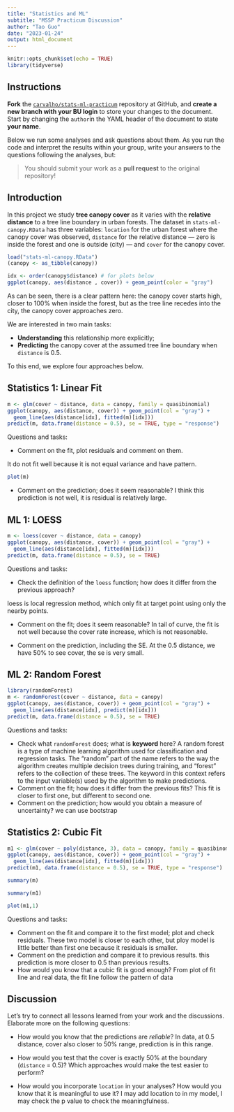 ```yaml
---
title: "Statistics and ML"
subtitle: "MSSP Practicum Discussion"
author: "Tao Guo"
date: "2023-01-24"
output: html_document
---
```


```r
knitr::opts_chunk$set(echo = TRUE)
library(tidyverse)

```

## Instructions

**Fork** the [`carvalho/stats-ml-practicum`](https://github.com/carvalho/stats-ml-practicum) repository at GitHub, and
**create a new branch with your BU login** to store your changes to the document.
Start by changing the `author`in the YAML header of the document to state **your name**.

Below we run some analyses and ask questions about them. As you run the code and
interpret the results within your group, write your answers to the questions following the analyses, but:

> You should submit your work as a **pull request** to the original repository!


## Introduction

In this project we study **tree canopy cover** as it varies with the
**relative distance** to a tree line boundary in urban forests. The dataset in
`stats-ml-canopy.RData` has three variables: `location` for the urban forest
where the canopy cover was observed, `distance` for the relative distance &mdash;
zero is inside the forest and one is outside (city) &mdash; and `cover` for the
canopy cover.

```r
load("stats-ml-canopy.RData")
(canopy <- as_tibble(canopy))

idx <- order(canopy$distance) # for plots below
ggplot(canopy, aes(distance , cover)) + geom_point(color = "gray")
```

As can be seen, there is a clear pattern here: the canopy cover starts high,
closer to 100% when inside the forest, but as the tree line recedes into the
city, the canopy cover approaches zero.

We are interested in two main tasks:

- **Understanding** this relationship more explicitly;
- **Predicting** the canopy cover at the assumed tree line boundary when
`distance` is 0.5.

To this end, we explore four approaches below.

## Statistics 1: Linear Fit

```r
m <- glm(cover ~ distance, data = canopy, family = quasibinomial)
ggplot(canopy, aes(distance, cover)) + geom_point(col = "gray") +
  geom_line(aes(distance[idx], fitted(m)[idx]))
predict(m, data.frame(distance = 0.5), se = TRUE, type = "response")
```


Questions and tasks:

- Comment on the fit, plot residuals and comment on them.

It do not fit well because it is not equal variance and have pattern. 
```r
plot(m)
```

- Comment on the prediction; does it seem reasonable?
I think this prediction is not well, it is residual is relatively large. 

## ML 1: LOESS

```r
m <- loess(cover ~ distance, data = canopy)
ggplot(canopy, aes(distance, cover)) + geom_point(col = "gray") +
  geom_line(aes(distance[idx], fitted(m)[idx]))
predict(m, data.frame(distance = 0.5), se = TRUE)
```

Questions and tasks:

- Check the definition of the `loess` function; how does it differ from the previous approach?

loess is local regression method, which only fit at target point using only the nearby points. 

- Comment on the fit; does it seem reasonable?
In tail of curve, the fit is not well because the cover rate increase, which is not reasonable.

- Comment on the prediction, including the SE.
At the 0.5 distance, we have 50% to see cover, the se is very small. 

## ML 2: Random Forest

```r
library(randomForest)
m <- randomForest(cover ~ distance, data = canopy)
ggplot(canopy, aes(distance, cover)) + geom_point(col = "gray") +
  geom_line(aes(distance[idx], predict(m)[idx]))
predict(m, data.frame(distance = 0.5), se = TRUE)
```

Questions and tasks:

- Check what `randomForest` does; what is **keyword** here?
A random forest is a type of machine learning algorithm used for classification and regression tasks. The "random" part of the name refers to the way the algorithm creates multiple decision trees during training, and "forest" refers to the collection of these trees. The keyword in this context refers to the input variable(s) used by the algorithm to make predictions.
- Comment on the fit; how does it differ from the previous fits?
This fit is closer to first one, but different to second one. 
- Comment on the prediction; how would you obtain a measure of uncertainty?
we can use bootstrap 


## Statistics 2: Cubic Fit

```r
m1 <- glm(cover ~ poly(distance, 3), data = canopy, family = quasibinomial)
ggplot(canopy, aes(distance, cover)) + geom_point(col = "gray") +
  geom_line(aes(distance[idx], fitted(m)[idx]))
predict(m1, data.frame(distance = 0.5), se = TRUE, type = "response")
```
```r
summary(m)
```


```r
summary(m1)

plot(m1,1)
```

Questions and tasks:

- Comment on the fit and compare it to the first model; plot and check residuals.
These two model is closer to each other, but ploy model is little better than first one because it residuals is smaller. 
- Comment on the prediction and compare it to previous results.
this prediction is more closer to 0.5 than previous results.
- How would you know that a cubic fit is good enough?
From plot of fit line and real data, the fit line follow the pattern of data

## Discussion

Let's try to connect all lessons learned from your work and the discussions.
Elaborate more on the following questions:

- How would you know that the predictions are *reliable*?
In data, at 0.5 distance,  cover also closer to 50% range, prediction is in this range. 
- How would you test that the cover is exactly 50% at the boundary (`distance` = 0.5)? Which approaches would make the test easier to perform?

- How would you incorporate `location` in your analyses? How would you know that
it is meaningful to use it?
I may add location to in my model, I may check the p value to check the meaningfulness. 